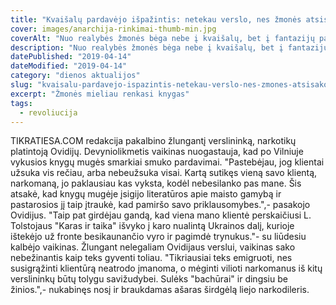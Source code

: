 ```yaml
---
title: "Kvaišalų pardavėjo išpažintis: netekau verslo, nes žmonės atsisako narkotikų"
cover: images/anarchija-rinkimai-thumb-min.jpg
coverAlt: "Nuo realybės žmonės bėga nebe į kvaišalų, bet į fantazijų pasaulį"
description: "Nuo realybės žmonės bėga nebe į kvaišalų, bet į fantazijų pasaulį"
datePublished: "2019-04-14"
dateModified: "2019-04-14"
category: "dienos aktualijos" 
slug: "kvaisalu-pardavejo-ispazintis-netekau-verslo-nes-zmones-atsisako-narkotiku"
excerpt: "Žmonės mieliau renkasi knygas"
tags:
  - revoliucija
---
```


TIKRATIESA.COM redakcija pakalbino žlungantį verslininką, narkotikų platintoją Ovidijų. Devyniolikmetis vaikinas nuogastauja, kad po Vilniuje vykusios knygų mugės smarkiai smuko pardavimai. "Pastebėjau, jog klientai užsuka vis rečiau, arba nebeužsuka visai. Kartą sutikęs vieną savo klientą, narkomaną, jo paklausiau kas vyksta, kodėl nebesilanko pas mane. Šis atsakė, kad knygų mugėje įsigijo literatūros apie maisto gamybą ir pastarosios jį taip įtraukė, kad pamiršo savo priklausomybes.",- pasakojo Ovidijus. "Taip pat girdėjau gandą, kad viena mano klientė perskaičiusi L. Tolstojaus "Karas ir taika" išvyko į karo nualintą Ukrainos dalį, kurioje ištekėjo už fronte besikaunančio vyro ir pagimdė trynukus."- su liūdesiu kalbėjo vaikinas. Žlungant nelegaliam Ovidijaus verslui, vaikinas sako nebežinantis kaip teks gyventi toliau. "Tikriausiai teks emigruoti, nes susigrąžinti klientūrą neatrodo įmanoma, o mėginti vilioti narkomanus iš kitų verslininkų būtų tolygu savižudybei. Sulėks "bachūrai" ir dingsiu be žinios.",- nukabinęs nosį ir braukdamas ašaras širdgėlą liejo narkodileris.